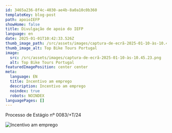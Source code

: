 ```yaml
---
id: 3465a236-8f4c-4030-ae4b-8a0a10c0b360
templateKey: blog-post
path: apoioIEFP
showHome: false
title: Divulgação de apoio do IEFP
language: en
date: 2025-01-01T10:42:33.526Z
thumb_image_path: /src/assets/images/captura-de-ecrã-2025-01-10-às-10.45.23.png
thumb_image_alt: Top Bike Tours Portugal
image:
  src: /src/assets/images/captura-de-ecrã-2025-01-10-às-10.45.23.png
  alt: Top Bike Tours Portugal
featuredImagePosition: center center
meta:
  language: EN
  title: Incentivo am emprego
  description: Incentivo am emprego
  noindex: true
  robots: NOINDEX
languagePages: []
---
```


Processo de Estágio nº 0083/+T/24

![Incentivo am emprego](/src/assets/images/captura-de-ecrã-2025-01-10-às-10.45.23.png 'Incentivo am emprego')
